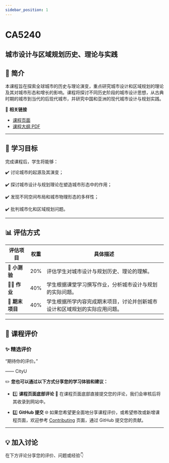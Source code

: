 ```yaml
---
sidebar_position: 1
---
```


# CA5240
## 城市设计与区域规划历史、理论与实践

## **📘 简介**
本课程旨在探索全球城市的历史与理论演变，重点研究城市设计和区域规划的理论及其对城市形态和增长的影响。课程将探讨不同历史阶段的城市设计思想，从古典时期的城市到当代的后现代城市，并研究中国和亚洲的现代城市设计与规划实践。

🔗 **相关链接**
- [课程页面](https://www.cityu.edu.hk/catalogue/pg/202425/course/CA5240.htm)
- [课程大纲 PDF](https://www.cityu.edu.hk/catalogue/pg/202425/course/CA5240.pdf)

---

## **🎯 学习目标**

完成课程后，学生将能够：

✔️ 讨论城市的起源及其演变；

✔️ 探讨城市设计与规划理论在塑造城市形态中的作用；

✔️ 发现不同空间布局和城市物理形态的多样性；

✔️ 批判城市化和区域规划问题。

---

## **📊 评估方式**

| **评估项目**          | **权重** | **具体描述**                                                                                       |
|----------------------|---------|---------------------------------------------------------------------------------------------------|
| **📝 小测验**         | 20%     | 评估学生对城市设计与规划历史、理论的理解。                                                       |
| **🧑‍💻 作业**         | 40%     | 学生根据课堂学习撰写作业，分析城市设计与规划的实际问题。                                           |
| **📄 期末项目**       | 40%     | 学生根据所学内容完成期末项目，讨论并创新城市设计和区域规划的实际应用问题。                        |

---

## **💬 课程评价**

### ✨ **精选评价**
<div className={commentStyles.commentBox}>
    <p className={commentStyles.commentText}>
        “期待你的评价。”
    </p>
    <p className={commentStyles.commentAuthor}>—— CityU</p>
</div>

✏️ **您也可以通过以下方式分享您的学习体验和建议：**

- 1️⃣ **课程页面底部评论**
💬 在课程页面底部直接提交您的评论，我们会审核后将其收录到网站中。

- 2️⃣ **GitHub 提交**
🌐 如果您希望更全面地分享课程评价，或希望修改或新增课程页面，欢迎参考 [Contributing](https://penjc.github.io/CityU/contributing) 页面，通过 GitHub 提交您的贡献。

---

## **💡 加入讨论**

在下方评论分享您的评价、问题或经验👇
<Utterances />